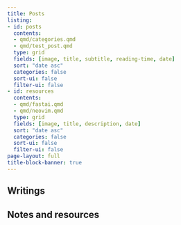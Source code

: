 ```yaml
---
title: Posts
listing:
- id: posts
  contents: 
  - qmd/categories.qmd
  - qmd/test_post.qmd
  type: grid
  fields: [image, title, subtitle, reading-time, date]
  sort: "date asc"
  categories: false
  sort-ui: false
  filter-ui: false
- id: resources
  contents: 
  - qmd/fastai.qmd
  - qmd/neovim.qmd
  type: grid
  fields: [image, title, description, date]
  sort: "date asc"
  categories: false
  sort-ui: false
  filter-ui: false
page-layout: full
title-block-banner: true
---
```


## Writings
:::{#posts}
:::

## Notes and resources
:::{#resources}
:::

